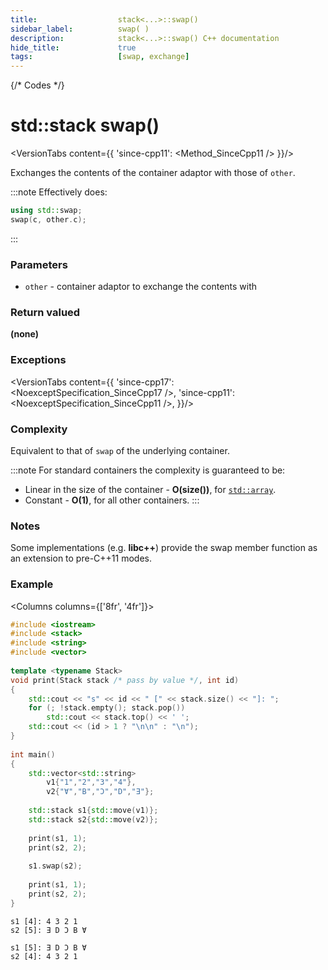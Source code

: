 ```yaml
---
title:					stack<...>::swap()
sidebar_label:			swap( )
description:			stack<...>::swap() C++ documentation
hide_title:				true
tags:					[swap, exchange]
---
```



{/* Codes */}



# std::stack swap()

<VersionTabs content={{
	'since-cpp11': <Method_SinceCpp11 />
}}/>

Exchanges the contents of the container adaptor with those of `other`.

:::note
Effectively does:
```cpp
using std::swap;
swap(c, other.c);
```
:::

### Parameters

 - `other` - container adaptor to exchange the contents with

### Return valued

**(none)**

### Exceptions

<VersionTabs content={{
		'since-cpp17': <NoexceptSpecification_SinceCpp17 />,
		'since-cpp11': <NoexceptSpecification_SinceCpp11  />,
	}}/>

### Complexity

Equivalent to that of `swap` of the underlying container. 

:::note
For standard containers the complexity is guaranteed to be:
 - Linear in the size of the container - **O(size())**, for [`std::array`](/docs/std/containers/arrays/array).
 - Constant - **O(1)**, for all other containers.
:::

### Notes

Some implementations (e.g. **libc++**) provide the swap member function as an extension to pre-C++11 modes.

### Example

<Columns columns={['8fr', '4fr']}>
<div>

```cpp title='Main.cpp' showLineNumbers
#include <iostream>
#include <stack>
#include <string>
#include <vector>
 
template <typename Stack>
void print(Stack stack /* pass by value */, int id)
{
    std::cout << "s" << id << " [" << stack.size() << "]: ";
    for (; !stack.empty(); stack.pop())
        std::cout << stack.top() << ' ';
    std::cout << (id > 1 ? "\n\n" : "\n");
}
 
int main()
{
    std::vector<std::string>
        v1{"1","2","3","4"},
        v2{"Ɐ","B","Ɔ","D","Ǝ"};
 
    std::stack s1{std::move(v1)};
    std::stack s2{std::move(v2)};
 
    print(s1, 1);
    print(s2, 2);
 
    s1.swap(s2);
 
    print(s1, 1);
    print(s2, 2);
}
```

</div>
<div>

```plaintext title="Output"
s1 [4]: 4 3 2 1 
s2 [5]: Ǝ D Ɔ B Ɐ 
 
s1 [5]: Ǝ D Ɔ B Ɐ 
s2 [4]: 4 3 2 1
```

</div>
</Columns>
